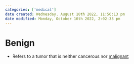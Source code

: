 ```yaml
---
categories: ['medical']
date created: Wednesday, August 10th 2022, 11:56:13 pm
date modified: Monday, October 10th 2022, 2:02:33 pm
---
```


# Benign
- Refers to a tumor that is neither cancerous nor [malignant](Malignant.qmd)



